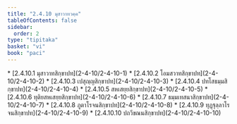 ```yaml
---
title: "2.4.10 มุสาวาทวคฺค"
tableOfContents: false
sidebar:
  order: 2
type: "tipitaka"
basket: "vi"
book: "paci"
---
```



<DynamicBreadcrumb />



<TableOfContents book="paci" section="2.4.10">
* [2.4.10.1 มุสาวาทสิกฺขาปท](2-4-10/2-4-10-1)
* [2.4.10.2 โอมสวาทสิกฺขาปท](2-4-10/2-4-10-2)
* [2.4.10.3 เปสุญฺญสิกฺขาปท](2-4-10/2-4-10-3)
* [2.4.10.4 ปทโสธมฺมสิกฺขาปท](2-4-10/2-4-10-4)
* [2.4.10.5 สหเสยฺยสิกฺขาปท](2-4-10/2-4-10-5)
* [2.4.10.6 ทุติยสหเสยฺยสิกฺขาปท](2-4-10/2-4-10-6)
* [2.4.10.7 ธมฺมเทสนาสิกฺขาปท](2-4-10/2-4-10-7)
* [2.4.10.8 ภูตาโรจนสิกฺขาปท](2-4-10/2-4-10-8)
* [2.4.10.9 ทุฏฺฐุลฺลาโรจนสิกฺขาปท](2-4-10/2-4-10-9)
* [2.4.10.10 ปถวีขณนสิกฺขาปท](2-4-10/2-4-10-10)
</TableOfContents>